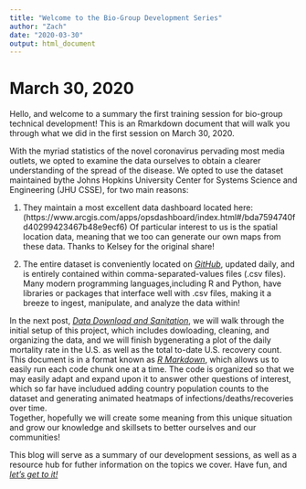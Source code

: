 ```yaml
---
title: "Welcome to the Bio-Group Development Series"
author: "Zach"
date: "2020-03-30"
output: html_document
---
```

    
    
# March 30, 2020
Hello, and welcome to a summary the first training session for bio-group technical
development!  This is an Rmarkdown document that will walk you through what we 
did in the first session on March 30, 2020.


With the myriad statistics of the novel coronavirus pervading most media outlets, 
we opted to examine the data ourselves to obtain a clearer understanding of the 
spread of the disease.  We opted to use the dataset maintained bythe Johns Hopkins 
University Center for Systems Science and Engineering (JHU CSSE), for two main
reasons:


1. They maintain a most excellent data dashboard located here: 
(https://www.arcgis.com/apps/opsdashboard/index.html#/bda7594740fd40299423467b48e9ecf6) 
Of particular interest to us is the spatial location data, meaning that we too
can generate our own maps from these data.  Thanks to Kelsey for the original 
share!
         
2. The entire dataset is conveniently located on [*GitHub*](https://github.com/CSSEGISandData/COVID-19), updated daily, and is entirely 
contained within comma-separated-values files (.csv files).  Many modern 
programming languages,including R and Python, have libraries or packages that 
interface well with .csv files, making it a breeze to ingest, manipulate, and 
analyze the data within!

     
In the next post, [*Data Download and Sanitation*](https://qsi-cvo-bioanalytics.netlify.com/2020/03/30/data-download-and-sanitation-and-our-first-plot/), 
we will walk through the initial setup of this project, which includes dowloading, cleaning, and organizing the data, and we will finish bygenerating a plot of the daily mortality rate in the U.S. as well as the total 
to-date U.S. recovery count.  This document is in a format known as [*R Markdown*](https://rmarkdown.rstudio.com/),
which allows us to easily run each code chunk one at a time.  The code is 
organized so that we may easily adapt and expand upon it to answer other questions 
of interest, which so far have includued adding country population counts to the 
dataset and generating animated heatmaps of infections/deaths/recoveries over time.  
Together, hopefully we will create some meaning from this unique situation and 
grow our knowledge and skillsets to better ourselves and our communities! 

This blog will serve as a summary of our development sessions, as well as a resource
hub for futher information on the topics we cover.  Have fun, and 
[*let's get to it!*](https://qsi-cvo-bioanalytics.netlify.com/2020/03/30/data-download-and-sanitation-and-our-first-plot/) 